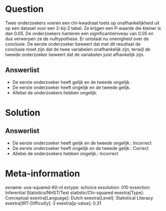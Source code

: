 Question
========

Twee onderzoekers voeren een chi-kwadraat toets op onafhankelijkheid uit
op een dataset voor een 2-bij-2 tabel. Ze krijgen een P-waarde die
kleiner is dan 0.05. De onderzoekers hanteren een significantieniveau
van 0.05 en dus verwerpen ze de nulhypothese. Er ontstaat nu onenigheid
over de conclusie. De eerste onderzoeker beweert dat met dit resultaat
de conclusie moet zijn dat de twee variabelen onafhankelijk zijn,
terwijl de tweede onderzoeker beweert dat de variabelen juist
afhankelijk zijn.

Answerlist
----------

* De eerste onderzoeker heeft gelijk en de tweede ongelijk.
* De eerste onderzoeker heeft ongelijk en de tweede gelijk.
* Allebei de onderzoekers hebben ongelijk.

Solution
========

Answerlist
----------

* De eerste onderzoeker heeft gelijk en de tweede ongelijk.: Incorrect
* De eerste onderzoeker heeft ongelijk en de tweede gelijk.: Correct
* Allebei de onderzoekers hebben ongelijk.: Incorrect

Meta-information
================
exname: uva-squared-60-nl
extype: schoice
exsolution: 010
exsection: Inferential Statistics/NHST/Test statistic/Chi-squared
exextra[Type]: Conceptual
exextra[Language]: Dutch
exextra[Level]: Statistical Literacy
exextra[IRT-Difficulty]: 3
exextra[p-value]: 0.31
